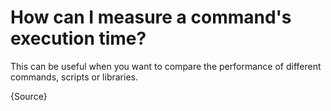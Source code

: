 
# How can I measure a command's execution time?

This can be useful when you want to compare the performance of different
commands, scripts or libraries. 

<CodeBlock language="sh">{Source}</CodeBlock>

